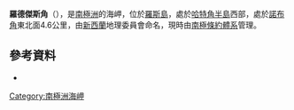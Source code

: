 {{coord|77|46|S|166|47|E|display=title}}

'''羅德傑斯角'''（{{lang-en|Rodgers Point}}），是[[南極洲|南極洲]]的海岬，位於[[羅斯島|羅斯島]]，處於[[哈特角半島|哈特角半島]]西部，處於[[諾布角|諾布角]]東北面4.6公里，由[[新西蘭|新西蘭]]地理委員會命名，現時由[[南極條約體系|南極條約體系]]管理。

==參考資料==
*{{usgs-gazetteer}}

{{DEFAULTSORT:Rodgers Point}}
[[Category:南極洲海岬|Category:南極洲海岬]]


{{RossIsland-geo-stub}}